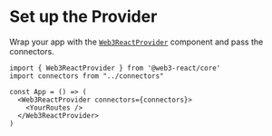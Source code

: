 # Set up the Provider

Wrap your app with the [`Web3ReactProvider`](/docs/provider) component and pass the connectors.

```tsx
import { Web3ReactProvider } from '@web3-react/core'
import connectors from "../connectors"

const App = () => (
  <Web3ReactProvider connectors={connectors}>
    <YourRoutes />
  </Web3ReactProvider>
)
```